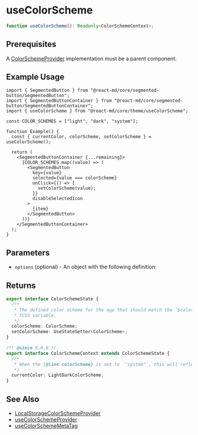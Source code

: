 # useColorScheme

```ts
function useColorScheme(): Readonly<ColorSchemeContext>;
```

## Prerequisites

A [ColorSchemeProvider](/components/color-scheme-provider) implementation must be a parent component.

## Example Usage

```tsx
import { SegmentedButton } from "@react-md/core/segmented-button/SegmentedButton";
import { SegmentedButtonContainer } from "@react-md/core/segmented-button/SegmentedButtonContainer";
import { useColorScheme } from "@react-md/core/theme/useColorScheme";

const COLOR_SCHEMES = ["light", "dark", "system"];

function Example() {
  const { currentColor, colorScheme, setColorScheme } = useColorScheme();

  return (
    <SegmentedButtonContainer {...remaining}>
      {COLOR_SCHEMES.map((value) => (
        <SegmentedButton
          key={value}
          selected={value === colorScheme}
          onClick={() => {
            setColorScheme(value);
          }}
          disableSelectedIcon
        >
          {item}
        </SegmentedButton>
      ))}
    </SegmentedButtonContainer>
  );
}
```

## Parameters

- `options` (optional) - An object with the following definition:

## Returns

```ts disableTransform
export interface ColorSchemeState {
  /**
   * The defined color scheme for the app that should match the `$color-scheme`
   * SCSS variable.
   */
  colorScheme: ColorScheme;
  setColorScheme: UseStateSetter<ColorScheme>;
}

/** @since 6.0.0 */
export interface ColorSchemeContext extends ColorSchemeState {
  /**
   * When the {@link colorScheme} is set to `"system"`, this will reflect
   */
  currentColor: LightDarkColorScheme;
}
```

## See Also

- [LocalStorageColorSchemeProvider](/components/color-scheme-provider#local-storage-example)
- [useColorSchemeProvider](./use-color-scheme-provider)
- [useColorSchemeMetaTag](./use-color-scheme-meta-tag)
